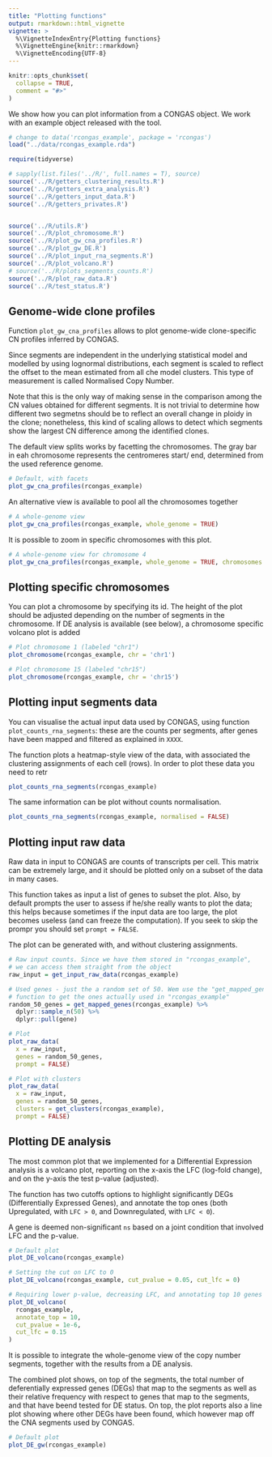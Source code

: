 ```yaml
---
title: "Plotting functions"
output: rmarkdown::html_vignette
vignette: >
  %\VignetteIndexEntry{Plotting functions}
  %\VignetteEngine{knitr::rmarkdown}
  %\VignetteEncoding{UTF-8}
---
```


```r
knitr::opts_chunk$set(
  collapse = TRUE,
  comment = "#>"
)
```

We show how you can plot information from a CONGAS object. We work with an example object released with the tool. 
```r
# change to data('rcongas_example', package = 'rcongas')
load("../data/rcongas_example.rda")

require(tidyverse)

# sapply(list.files('../R/', full.names = T), source)
source('../R/getters_clustering_results.R')
source('../R/getters_extra_analysis.R')
source('../R/getters_input_data.R')
source('../R/getters_privates.R')


source('../R/utils.R')
source('../R/plot_chromosome.R')
source('../R/plot_gw_cna_profiles.R')
source('../R/plot_gw_DE.R')
source('../R/plot_input_rna_segments.R')
source('../R/plot_volcano.R')
# source('../R/plots_segments_counts.R')
source('../R/plot_raw_data.R')
source('../R/test_status.R')

```

## Genome-wide clone profiles

Function `plot_gw_cna_profiles` allows to plot genome-wide clone-specific CN profiles inferred by CONGAS.

Since segments are independent in the underlying statistical model and modelled by using lognormal distributions, each segment is scaled to reflect the offset to the mean estimated from all che model clusters. This type of measurement is called Normalised Copy Number.

Note that this is the only way of making sense in the comparison among the CN values obtained for different segments. It is not trivial to determine how different two segmetns should be to reflect an overall change in ploidy in the clone; nonetheless, this kind of scaling allows to detect which segments show the largest CN difference among the identified clones.

The default view splits works by facetting the chromosomes. The gray bar in eah chromosome represents the centromeres start/ end, determined from the used reference genome.

```r
# Default, with facets
plot_gw_cna_profiles(rcongas_example)
```

An alternative view is available to pool all the chromosomes together

```r
# A whole-genome view
plot_gw_cna_profiles(rcongas_example, whole_genome = TRUE)
```


It is possible to zoom in specific chromosomes with this plot.

```r
# A whole-genome view for chromosome 4
plot_gw_cna_profiles(rcongas_example, whole_genome = TRUE, chromosomes = 'chr4')
```


## Plotting specific chromosomes

You can plot a chromosome by specifying its id. The height of the plot should be adjusted depending on the number of segments in the chromosome. If DE analysis is available (see below), a chromosome specific volcano plot is added

```r
# Plot chromosome 1 (labeled "chr1")
plot_chromosome(rcongas_example, chr = 'chr1')
```

```r
# Plot chromosome 15 (labeled "chr15")
plot_chromosome(rcongas_example, chr = 'chr15')
```

## Plotting input segments data

You can visualise the actual input data used by CONGAS, using function `plot_counts_rna_segments`: these are the counts per segments, after genes have been mapped and filtered as explained in `XXXX`.

The function plots a heatmap-style view of the data, with associated the clustering assignments of each cell (rows). In order to plot these data you need to retr

```r
plot_counts_rna_segments(rcongas_example)
```

The same information can be plot without counts normalisation.
```r
plot_counts_rna_segments(rcongas_example, normalised = FALSE)
```

## Plotting input raw data

Raw data in input to CONGAS are counts of transcripts per cell. This matrix can be extremely large, and it should be plotted only on a subset of the data in many cases.

This function takes as input a list of genes to subset the plot. Also, by default prompts the
user to assess if he/she really wants to plot the data; this helps because sometimes if the input data are too large, the plot becomes useless (and can freeze the computation). If you seek to skip the prompr you should set `prompt = FALSE`.

The plot can be generated with, and without clustering assignments.


```r
# Raw input counts. Since we have them stored in "rcongas_example",
# we can access them straight from the object
raw_input = get_input_raw_data(rcongas_example)

# Used genes - just the a random set of 50. Wem use the "get_mapped_genes"
# function to get the ones actually used in "rcongas_example"
random_50_genes = get_mapped_genes(rcongas_example) %>%
  dplyr::sample_n(50) %>%
  dplyr::pull(gene)

# Plot
plot_raw_data(
  x = raw_input,
  genes = random_50_genes,
  prompt = FALSE)

# Plot with clusters
plot_raw_data(
  x = raw_input,
  genes = random_50_genes,
  clusters = get_clusters(rcongas_example),
  prompt = FALSE)
```

## Plotting DE analysis

The most common plot that we implemented for a Differential Expression analysis is a volcano plot, reporting on the x-axis the LFC (log-fold change), and on the y-axis the test p-value (adjusted).

The function has two cutoffs options to highlight significantly DEGs (Differentially Expressed Genes), and annotate the top ones (both Upregulated, with `LFC > 0`, and Downregulated, with `LFC < 0`). 

A gene is deemed non-significant `ns` based on a joint condition that involved LFC and the p-value.

```r
# Default plot
plot_DE_volcano(rcongas_example)

# Setting the cut on LFC to 0
plot_DE_volcano(rcongas_example, cut_pvalue = 0.05, cut_lfc = 0)

# Requiring lower p-value, decreasing LFC, and annotating top 10 genes
plot_DE_volcano(
  rcongas_example,
  annotate_top = 10,
  cut_pvalue = 1e-6,
  cut_lfc = 0.15
)
```

It is possible to integrate the whole-genome view of the copy number segments, together with the results from a DE analysis. 

The combined plot shows, on top of the segments, the total number of deferentially expressed genes (DEGs) that map to the segments as well as their relative frequency with respect to genes that map to the segments, and that have beend tested for DE status. On top, the plot reports also a line plot showing where other DEGs have been found, which however map off the CNA segments used by CONGAS. 

```r
# Default plot
plot_DE_gw(rcongas_example)
```

